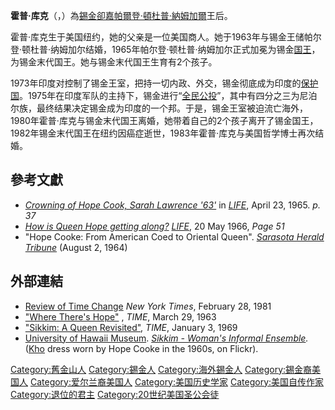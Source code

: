 {{Infobox royalty
 | name             = 霍普·库克<br>Hope Cooke
 | image            = Hope Cooke, Queen of Sikkim (LOC ppmsca.30180).jpg
 | alt              = 
 | caption          = 1971年的霍普·库克
 | succession       = [[錫金王國|錫金王國]]王后
 | reign            = 1963年-1975年
 | birth_date       = {{Birth date and age|1940|6|24}}
 | birth_place      = {{USA}}[[加利福尼亞州|加利福尼亞州]][[三藩市|三藩市]]
 | title            = 錫金王后
 | predecessor      = Kunzang Dechen
 | successor        = ''君主制廢除''
 | regnal name      = Hope La
 | occupation       = [[作家|作家]]、[[講師|講師]]
 | house            = [[南嘉王朝|南嘉王朝]]
 | house-type       = 王朝
 | religion         = [[美國聖公會|美國聖公會]]
 | spouse           = {{Unbulleted list
                       | {{marriage|[[帕爾登·頓杜普·納姆加爾|帕爾登·頓杜普·納姆加爾]]|1963|1980}}
                       | {{link-en|米克·華萊士|Mike Wallace (historian)}}（已離婚）}}
 | issue            = Palden Gyurmed Namgyal王子<br>Hope Leezum Namgyal Tobden公主（Mrs. Yep Wangyal Tobden）
 | father           = John J. Cooke 
 | mother           = Hope Noyes
}}
'''霍普·库克'''（{{lang-en|Hope Cooke}}，{{bd|1940年|6月24日|||catIdx=C}}）為[[錫金|錫金]][[卻嘉|卻嘉]][[帕爾登·頓杜普·納姆加爾|帕爾登·頓杜普·納姆加爾]]王后。

霍普·库克生于美国纽约，她的父亲是一位美国商人。她于1963年与锡金王储帕尔登·顿杜普·纳姆加尔结婚，1965年帕尔登·顿杜普·纳姆加尔正式加冕为锡金[[君主|国王]]，为锡金末代国王。她与锡金末代国王生育有2个孩子。

1973年印度对控制了锡金王室，把持一切内政、外交，锡金彻底成为印度的[[保护国|保护国]]。1975年在印度军队的主持下，锡金进行“[[1975年锡金君主制公民投票|全民公投]]”，其中有四分之三为尼泊尔族，最终结果决定锡金成为印度的一个邦。于是，锡金王室被迫流亡海外，1980年霍普·库克与锡金末代国王离婚，她带着自己的2个孩子离开了锡金国王，1982年锡金末代国王在纽约因癌症逝世，1983年霍普·库克与美国哲学博士{{link-en|米克·華萊士|Mike Wallace (historian)}}再次结婚。

== 參考文獻 ==
*''[http://books.google.co.in/books?id=S1MEAAAAMBAJ&pg=PA36&dq=Hope+Cooke&cd=3#v=onepage&q=Hope%20Cooke&f=false Crowning of Hope Cook, Sarah Lawrence '63']'' in ''[[LIFE|LIFE]]'', April 23, 1965. ''p. 37''
* [http://books.google.co.in/books?id=LlYEAAAAMBAJ&pg=PA51&dq=Hope+Cooke&cd=5#v=onepage&q=Hope%20Cooke&f=false ''How is Queen Hope getting along?''] ''[[LIFE|LIFE]]'', 20 May 1966, ''Page 51''
*"Hope Cooke: From American Coed to Oriental Queen". ''[[Sarasota_Herald_Tribune|Sarasota Herald Tribune]]'' (August 2, 1964)

== 外部連結 ==
*[http://www.nytimes.com/1981/02/28/books/books-of-the-times-an-adult-fairy-tale.html Review of Time Change] ''New York Times'', February 28, 1981
*[http://www.time.com/time/magazine/article/0,9171,896732,00.html "Where There's Hope"] {{Wayback|url=http://www.time.com/time/magazine/article/0,9171,896732,00.html |date=20110218144938 }}, ''TIME'', March 29, 1963
*[http://www.time.com/time/magazine/article/0,9171,900504-1,00.html "Sikkim: A Queen Revisited"], ''TIME'', January 3, 1969
* [[University_of_Hawaii_Museum|University of Hawaii Museum]]. ''[http://www.flickr.com/photos/uhmuseum/4132497148 Sikkim - Woman's Informal Ensemble].'' ([[Kho_(costume)|Kho]] dress worn by Hope Cooke in the 1960s, on Flickr).
{{Authority control}}

{{DEFAULTSORT: Cooke, Hope}}
[[Category:舊金山人|Category:舊金山人]]
[[Category:錫金人|Category:錫金人]]
[[Category:海外錫金人|Category:海外錫金人]]
[[Category:錫金裔美国人|Category:錫金裔美国人]]
[[Category:爱尔兰裔美国人|Category:爱尔兰裔美国人]]
[[Category:美国历史学家|Category:美国历史学家]]
[[Category:美国自传作家|Category:美国自传作家]]
[[Category:退位的君主|Category:退位的君主]]
[[Category:20世纪美国圣公会徒|Category:20世纪美国圣公会徒]]